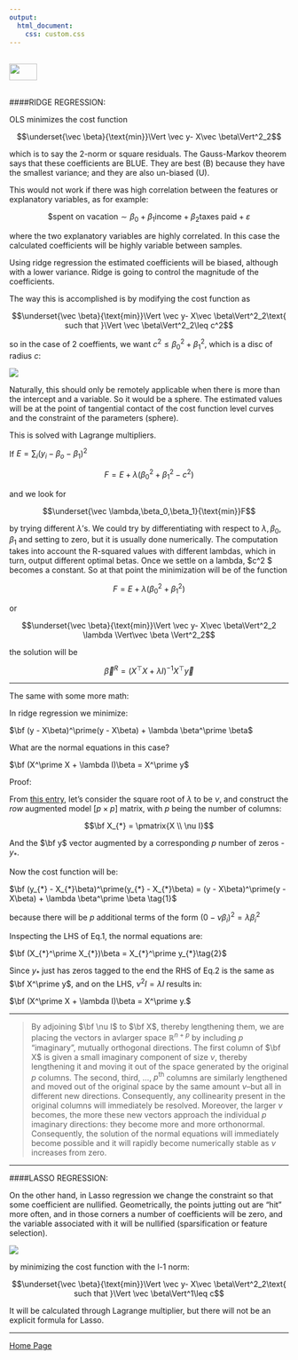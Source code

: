 ```yaml
---
output: 
  html_document:
    css: custom.css
---
```


<br>
<a href="http://rinterested.github.io/statistics/index.html">
<img HEIGHT="30" WIDTH="50" src="https://cloud.githubusercontent.com/assets/9312897/10556783/a27a26fa-745c-11e5-9b1a-2d5bd737387a.PNG"></a>
<br><br>

####RIDGE REGRESSION:
<br>

OLS minimizes the cost function

$$\underset{\vec \beta}{\text{min}}\Vert \vec y- X\vec \beta\Vert^2_2$$

which is to say the 2-norm or square residuals. The Gauss-Markov theorem says that these coefficients are BLUE. They are best (B) because they have the smallest variance; and they are also un-biased (U).

This would not work if there was high correlation between the features or explanatory variables, as for example:

$$\text{\$ spent on vacation} \sim \beta_0 + \beta_1 \text{income} + \beta_2 \text{taxes paid} + \varepsilon$$

where the two explanatory variables are highly correlated. In this case the calculated coefficients will be highly variable between samples.

Using ridge regression the estimated coefficients will be biased, although with a lower variance. Ridge is going to control the magnitude of the coefficients.

The way this is accomplished is by modifying the cost function as


$$\underset{\vec \beta}{\text{min}}\Vert \vec y- X\vec \beta\Vert^2_2\text{ such that }\Vert \vec \beta\Vert^2_2\leq c^2$$

so in the case of $2$ coeffients, we want $c^2 \leq \beta_0^2 + \beta_1^2,$ which is a disc of radius $c:$

![](https://user-images.githubusercontent.com/9312897/88944121-5a2cda80-d25a-11ea-9dd0-2d2b6127d5d1.png)

Naturally, this should only be remotely applicable when there is more than the intercept and a variable. So it would be a sphere. The estimated values will be at the point of tangential contact of the cost function level curves and the constraint of the parameters (sphere).

This is solved with Lagrange multipliers.

If $E=\sum_i \left( y_i - \beta_o-\beta_1\right)^2$

$$F=E + \lambda \left(\beta_0^2 + \beta_1^2 - c^2 \right)$$

and we look for 


$$\underset{\vec \lambda,\beta_0,\beta_1}{\text{min}}F$$

by trying different $\lambda$'s. We could try by differentiating with respect to $\lambda,\beta_0,\beta_1$ and setting to zero, but it is usually done numerically. The computation takes into account the R-squared values with different lambdas, which in turn, output different optimal betas. Once we settle on a lambda, $\lambda  c^2 $ becomes a constant. So at that point the minimization will be of the function


$$F=E + \lambda \left(\beta_0^2 + \beta_1^2  \right)$$

or

$$\underset{\vec \beta}{\text{min}}\Vert \vec y- X\vec \beta\Vert^2_2 \lambda \Vert\vec \beta \Vert^2_2$$

the solution will be

$$\vec \beta^R=\left( X^\top X+\lambda I \right)^{-1}X^\top \vec y$$

---

The same with some more math:

In ridge regression we minimize:

$\bf (y - X\beta)^\prime(y - X\beta) + \lambda \beta^\prime \beta$

What are the normal equations in this case?

$\bf (X^\prime X + \lambda I)\beta = X^\prime y$

Proof:

From [this entry](http://stats.stackexchange.com/a/164546/67822), let's consider the square root of $\lambda$ to be $\nu$, and construct the *row* augmented model $[p \times p]$ matrix, with $p$ being the number of columns:

$$\bf X_{*} = \pmatrix{X \\ \nu I}$$

And the $\bf y$ vector augmented by a corresponding $p$ number of zeros - $y_{*}$.

Now the cost function will be:

$\bf (y_{*} - X_{*}\beta)^\prime(y_{*} - X_{*}\beta)  = (y - X\beta)^\prime(y - X\beta) + \lambda \beta^\prime \beta \tag{1}$

because there will be $p$ additional terms of the form $(0 - \nu \beta_i)^2 = \lambda \beta_i^2$

Inspecting the LHS of Eq.1, the normal equations are:

$\bf (X_{*}^\prime X_{*})\beta = X_{*}^\prime y_{*}\tag{2}$

Since $y_{*}$ just has zeros tagged to the end the RHS of Eq.2 is the same as $\bf X^\prime y$, and on the LHS, $\nu^2 I=\lambda I$ results in:

$\bf (X^\prime X + \lambda I)\beta = X^\prime y.$

---

>By adjoining $\bf \nu I$ to $\bf X$, thereby lengthening them, we are placing the vectors in avlarger space $\mathbb R^{n+p}$ by including $p$ "imaginary", mutually orthogonal directions. The first column of $\bf X$ is given a small imaginary component of size $\nu$, thereby lengthening it and moving it out of the space generated by the original $p$ columns. The second, third, ..., $p^{\text{th}}$ columns are similarly lengthened and moved out of the original space by the same amount $\nu$--but all in different new directions. Consequently, any collinearity present in the original columns will immediately be resolved. Moreover, the larger $\nu$ becomes, the more these new vectors approach the individual $p$ imaginary directions: they become more and more orthonormal. Consequently, the solution of the normal equations will immediately become possible and it will rapidly become numerically stable as $\nu$ increases from zero.


---

####LASSO REGRESSION:

On the other hand, in Lasso regression we change the constraint so that some coefficient are nullified. Geometrically, the points jutting out are "hit" more often, and in those corners a number of coefficients will be zero, and the variable associated with it will be nullified (sparsification or feature selection).

![](https://user-images.githubusercontent.com/9312897/88947305-5e5af700-d25e-11ea-8f5a-8b85c6aefc0f.png)


by minimizing the cost function with the l-$1$ norm:

$$\underset{\vec \beta}{\text{min}}\Vert \vec y- X\vec \beta\Vert^2_2\text{ such that }\Vert \vec \beta\Vert^1\leq c$$

It will be calculated through Lagrange multiplier, but there will not be an explicit formula for Lasso.

---

<a href="http://rinterested.github.io/statistics/index.html">Home Page</a>
